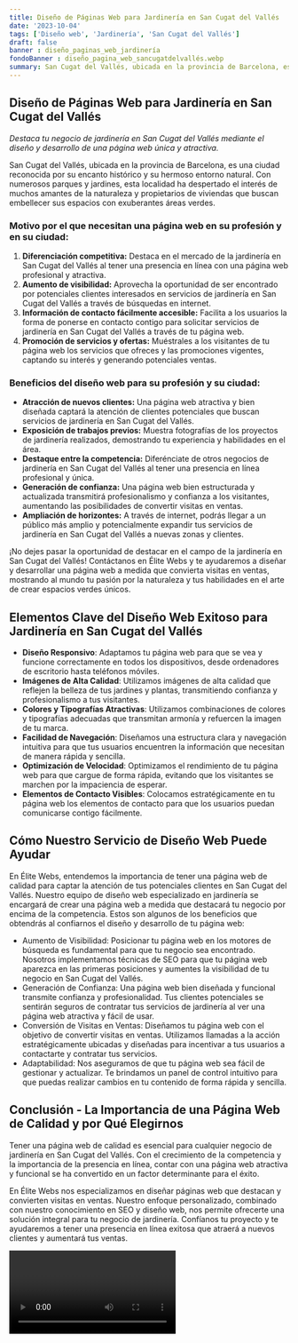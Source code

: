 ```yaml
---
title: Diseño de Páginas Web para Jardinería en San Cugat del Vallés
date: '2023-10-04'
tags: ['Diseño web', 'Jardinería', 'San Cugat del Vallés']
draft: false
banner : diseño_paginas_web_jardinería
fondoBanner : diseño_pagina_web_sancugatdelvallés.webp
summary: San Cugat del Vallés, ubicada en la provincia de Barcelona, es una ciudad reconocida por su encanto histórico y su hermoso entorno natural. Con numerosos parques y jardines, esta localidad ha despertado el interés de muchos amantes de la naturaleza y propietarios de viviendas que buscan embellecer sus espacios con exuberantes áreas verdes.
---
```


## Diseño de Páginas Web para Jardinería en San Cugat del Vallés
*Destaca tu negocio de jardinería en San Cugat del Vallés mediante el diseño y desarrollo de una página web única y atractiva.*

San Cugat del Vallés, ubicada en la provincia de Barcelona, es una ciudad reconocida por su encanto histórico y su hermoso entorno natural. Con numerosos parques y jardines, esta localidad ha despertado el interés de muchos amantes de la naturaleza y propietarios de viviendas que buscan embellecer sus espacios con exuberantes áreas verdes.

### Motivo por el que necesitan una página web en su profesión y en su ciudad:

1. **Diferenciación competitiva:** Destaca en el mercado de la jardinería en San Cugat del Vallés al tener una presencia en línea con una página web profesional y atractiva.
2. **Aumento de visibilidad:** Aprovecha la oportunidad de ser encontrado por potenciales clientes interesados en servicios de jardinería en San Cugat del Vallés a través de búsquedas en internet.
3. **Información de contacto fácilmente accesible:** Facilita a los usuarios la forma de ponerse en contacto contigo para solicitar servicios de jardinería en San Cugat del Vallés a través de tu página web.
4. **Promoción de servicios y ofertas:** Muéstrales a los visitantes de tu página web los servicios que ofreces y las promociones vigentes, captando su interés y generando potenciales ventas.

### Beneficios del diseño web para su profesión y su ciudad:

- **Atracción de nuevos clientes:** Una página web atractiva y bien diseñada captará la atención de clientes potenciales que buscan servicios de jardinería en San Cugat del Vallés.
- **Exposición de trabajos previos:** Muestra fotografías de los proyectos de jardinería realizados, demostrando tu experiencia y habilidades en el área.
- **Destaque entre la competencia:** Diferénciate de otros negocios de jardinería en San Cugat del Vallés al tener una presencia en línea profesional y única.
- **Generación de confianza:** Una página web bien estructurada y actualizada transmitirá profesionalismo y confianza a los visitantes, aumentando las posibilidades de convertir visitas en ventas.
- **Ampliación de horizontes:** A través de internet, podrás llegar a un público más amplio y potencialmente expandir tus servicios de jardinería en San Cugat del Vallés a nuevas zonas y clientes.

¡No dejes pasar la oportunidad de destacar en el campo de la jardinería en San Cugat del Vallés! Contáctanos en Élite Webs y te ayudaremos a diseñar y desarrollar una página web a medida que convierta visitas en ventas, mostrando al mundo tu pasión por la naturaleza y tus habilidades en el arte de crear espacios verdes únicos.

<GifSeo />

<Cta />

## Elementos Clave del Diseño Web Exitoso para Jardinería en San Cugat del Vallés

- **Diseño Responsivo**: Adaptamos tu página web para que se vea y funcione correctamente en todos los dispositivos, desde ordenadores de escritorio hasta teléfonos móviles. 
- **Imágenes de Alta Calidad**: Utilizamos imágenes de alta calidad que reflejen la belleza de tus jardines y plantas, transmitiendo confianza y profesionalismo a tus visitantes.
- **Colores y Tipografías Atractivas**: Utilizamos combinaciones de colores y tipografías adecuadas que transmitan armonía y refuercen la imagen de tu marca.
- **Facilidad de Navegación**: Diseñamos una estructura clara y navegación intuitiva para que tus usuarios encuentren la información que necesitan de manera rápida y sencilla.
- **Optimización de Velocidad**: Optimizamos el rendimiento de tu página web para que cargue de forma rápida, evitando que los visitantes se marchen por la impaciencia de esperar.
- **Elementos de Contacto Visibles**: Colocamos estratégicamente en tu página web los elementos de contacto para que los usuarios puedan comunicarse contigo fácilmente.

## Cómo Nuestro Servicio de Diseño Web Puede Ayudar

En Élite Webs, entendemos la importancia de tener una página web de calidad para captar la atención de tus potenciales clientes en San Cugat del Vallés. Nuestro equipo de diseño web especializado en jardinería se encargará de crear una página web a medida que destacará tu negocio por encima de la competencia. Estos son algunos de los beneficios que obtendrás al confiarnos el diseño y desarrollo de tu página web:

- Aumento de Visibilidad: Posicionar tu página web en los motores de búsqueda es fundamental para que tu negocio sea encontrado. Nosotros implementamos técnicas de SEO para que tu página web aparezca en las primeras posiciones y aumentes la visibilidad de tu negocio en San Cugat del Vallés.
- Generación de Confianza: Una página web bien diseñada y funcional transmite confianza y profesionalidad. Tus clientes potenciales se sentirán seguros de contratar tus servicios de jardinería al ver una página web atractiva y fácil de usar.
- Conversión de Visitas en Ventas: Diseñamos tu página web con el objetivo de convertir visitas en ventas. Utilizamos llamadas a la acción estratégicamente ubicadas y diseñadas para incentivar a tus usuarios a contactarte y contratar tus servicios.
- Adaptabilidad: Nos aseguramos de que tu página web sea fácil de gestionar y actualizar. Te brindamos un panel de control intuitivo para que puedas realizar cambios en tu contenido de forma rápida y sencilla.

## Conclusión - La Importancia de una Página Web de Calidad y por Qué Elegirnos

Tener una página web de calidad es esencial para cualquier negocio de jardinería en San Cugat del Vallés. Con el crecimiento de la competencia y la importancia de la presencia en línea, contar con una página web atractiva y funcional se ha convertido en un factor determinante para el éxito.

En Élite Webs nos especializamos en diseñar páginas web que destacan y convierten visitas en ventas. Nuestro enfoque personalizado, combinado con nuestro conocimiento en SEO y diseño web, nos permite ofrecerte una solución integral para tu negocio de jardinería. Confíanos tu proyecto y te ayudaremos a tener una presencia en línea exitosa que atraerá a nuevos clientes y aumentará tus ventas.

<Video />

<CtaBot job='Jardinería' city='San Cugat del Vallés'/>

<Gmaps query='San Cugat del Vallés+españa+maps' />